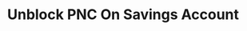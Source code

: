 ---
title: Unblock PNC On Savings Account
openapi: 'POST /savingsaccounts/{savingsId}/removepnc'
---